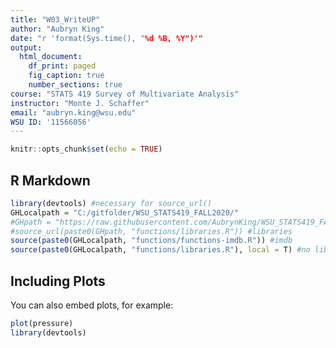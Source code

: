 ```yaml
---
title: "W03_WriteUP"
author: "Aubryn King"
date: "r 'format(Sys.time(), "%d %B, %Y")'"
output:
  html_document:
    df_print: paged
    fig_caption: true
    number_sections: true
course: "STATS 419 Survey of Multivariate Analysis"
instructor: "Monte J. Schaffer"
email: "aubryn.king@wsu.edu"
WSU ID: '11566056'
---
```


```r
knitr::opts_chunk$set(echo = TRUE)
```

## R Markdown


```r
library(devtools) #necessary for source_url()
GHLocalpath = "C:/gitfolder/WSU_STATS419_FALL2020/"
#GHpath = "https://raw.githubusercontent.com/AubrynKing/WSU_STATS419_FALL2020"
#source_url(paste0(GHpath, "functions/libraries.R")) #libraries
source(paste0(GHLocalpath, "functions/functions-imdb.R")) #imdb
source(paste0(GHLocalpath, "functions/libraries.R"), local = T) #no libraries? 
```

## Including Plots

You can also embed plots, for example:

```r
plot(pressure)
library(devtools)
```